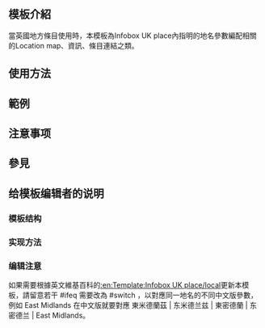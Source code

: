 <includeonly><!-- 在這裡加入模板的保護標識 --></includeonly><noinclude>{{template doc page viewed directly}}</noinclude>
<!-- 在本行下編輯模板說明 -->
== 模板介紹 ==
當英國地方條目使用{{Tl|Infobox UK place}}時，本模板為Infobox UK place內指明的地名參數編配相關的Location map、資訊、條目連結之類。

== 使用方法 ==

== 範例 ==

== 注意事项 ==

== 參見 ==

== 给模板编辑者的说明 ==
=== 模板结构 ===
=== 实现方法 ===
=== 编辑注意 ===
如果需要根據英文維基百科的[[:en:Template:Infobox UK place/local]]更新本模板，請留意若干 #ifeq 需要改為 #switch ，以對應同一地名的不同中文版參數，例如 East Midlands 在中文版就要對應 <nowiki>東米德蘭茲 | 东米德兰兹 | 東密德蘭 | 东密德兰 | East Midlands</nowiki>。

<includeonly>
<!-- 本行下加入模板的分類 -->

</includeonly>